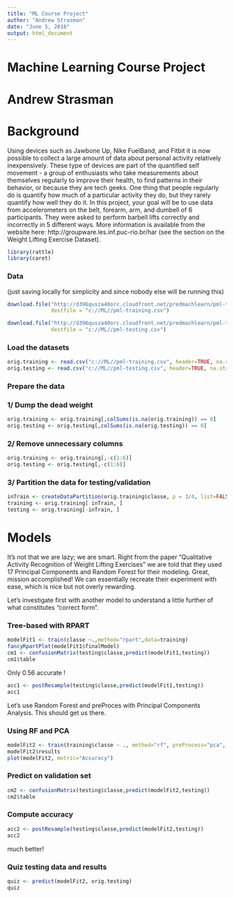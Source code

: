 ```yaml
---
title: "ML Course Project"
author: "Andrew Strasman"
date: "June 5, 2016"
output: html_document
---
```


# Machine Learning Course Project
# Andrew Strasman


# Background  
Using devices such as Jawbone Up, Nike FuelBand, and Fitbit it is now possible to collect a large amount
of data about personal activity relatively inexpensively. These type of devices are part of the quantified
self movement - a group of enthusiasts who take measurements about themselves regularly to improve their
health, to find patterns in their behavior, or because they are tech geeks. One thing that people regularly
do is quantify how much of a particular activity they do, but they rarely quantify how well they do it. 
In this project, your goal will be to use data from accelerometers on the belt, forearm, arm, and dumbell
of 6 participants. They were asked to perform barbell lifts correctly and incorrectly in 5 different ways. 
More information is available from the website here: http://groupware.les.inf.puc-rio.br/har 
(see the section on the Weight Lifting Exercise Dataset).

```r
library(rattle)
library(caret)
```

### Data  
(just saving locally for simplicity and since nobody else will be running this)
```r
download.file("http://d396qusza40orc.cloudfront.net/predmachlearn/pml-training.csv",
              destfile = "c://ML//pml-training.csv")

download.file("http://d396qusza40orc.cloudfront.net/predmachlearn/pml-testing.csv", 
              destfile = "c://ML//pml-testing.csv")
```
### Load the datasets
```r
orig.training <- read.csv("c://ML//pml-training.csv", header=TRUE, na.strings = c("NA",""))
orig.testing <- read.csv("c://ML//pml-testing.csv", header=TRUE, na.strings = c("NA",""))
```
### Prepare the data
### 1/ Dump the dead weight
```r
orig.training <- orig.training[,colSums(is.na(orig.training)) == 0]
orig.testing <- orig.testing[,colSums(is.na(orig.testing)) == 0]
```
### 2/ Remove unnecessary columns
```r
orig.training <- orig.training[,-c(1:6)]
orig.testing <- orig.testing[,-c(1:6)]
```
### 3/ Partition the data for testing/validation
```r
inTrain <- createDataPartition(orig.training$classe, p = 3/4, list=FALSE)
training <- orig.training[ inTrain, ]
testing <- orig.training[-inTrain, ]
```

# Models  

It's not that we are lazy; we are smart.  Right from the paper "Qualitative Activity Recognition of Weight Lifting Exercises" we are told that they used 17 Principal Components and Random Forest for their modeling.  Great, mission accomplished!  We can essentially recreate their experiment with ease, which is nice but not overly rewarding.  

Let's investigate first with another model to understand a little further of what constitutes "correct form".

### Tree-based with RPART
```r
modelFit1 <- train(classe ~.,method="rpart",data=training)
fancyRpartPlot(modelFit1$finalModel)
cm1 <- confusionMatrix(testing$classe,predict(modelFit1,testing))
cm1$table
```

Only 0.56 accurate !  

```r
acc1 <- postResample(testing$classe,predict(modelFit1,testing))
acc1
```

Let's use Random Forest and preProces with Principal Components Analysis.  This should get us there.

### Using RF and PCA
```r
modelFit2 <- train(training$classe ~ ., method="rf", preProcess="pca", data=training)
modelFit2$results
plot(modelFit2, metric="Accuracy")
```

### Predict on validation set
```r
cm2 <- confusionMatrix(testing$classe,predict(modelFit2,testing))
cm2$table
```

### Compute accuracy
```r
acc2 <- postResample(testing$classe,predict(modelFit2,testing))
acc2
```

much better!

### Quiz testing data and results
```r
quiz <- predict(modelFit2, orig.testing)
quiz
```


